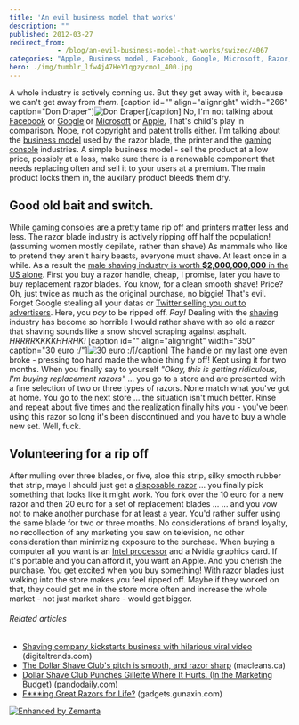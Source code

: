 ```yaml
---
title: 'An evil business model that works'
description: ""
published: 2012-03-27
redirect_from: 
            - /blog/an-evil-business-model-that-works/swizec/4067
categories: "Apple, Business model, Facebook, Google, Microsoft, Razor, Shaving, Twitter, Uncategorized"
hero: ./img/tumblr_lfw4j47HeY1qgzycmo1_400.jpg
---
```

A whole industry is actively conning us. But they get away with it, because we can't get away from _them_. \[caption id="" align="alignright" width="266" caption="Don Draper"]![Don Draper](./img/tumblr_lfw4j47HeY1qgzycmo1_400.jpg "Don Draper")\[/caption] No, I'm not talking about [Facebook](http://facebook.com "Facebook") or [Google](http://google.com "Google") or [Microsoft](<http://maps.google.com/maps?ll=47.6395972222,-122.12845&spn=0.01,0.01&q=47.6395972222,-122.12845 (Microsoft)&t=h> "Microsoft") or [Apple.](http://www.apple.com "Apple") That's child's play in comparison. Nope, not copyright and patent trolls either. I'm talking about the [business model](http://en.wikipedia.org/wiki/Business_model "Business model") used by the razor blade, the printer and the [gaming console](http://en.wikipedia.org/wiki/Video_game_console "Video game console") industries. A simple business model - sell the product at a low price, possibly at a loss, make sure there is a renewable component that needs replacing often and sell it to your users at a premium. The main product locks them in, the auxilary product bleeds them dry.

## Good old bait and switch.

While gaming consoles are a pretty tame rip off and printers matter less and less. The razor blade industry is actively ripping off half the population! (assuming women mostly depilate, rather than shave) As mammals who like to pretend they aren't hairy beasts, everyone must shave. At least once in a while. As a result the [male shaving industry is worth **$2,000,000,000** in the US alone](http://www.stuff.co.nz/sunday-star-times/features/2329747/Why-the-shaving-market-is-so-cut-throat). First you buy a razor handle, cheap, I promise, later you have to buy replacement razor blades. You know, for a clean smooth shave! Price? Oh, just twice as much as the original purchase, no biggie! That's evil. Forget Google stealing all your datas or [Twitter selling you out to advertisers](http://www.theglobeandmail.com/news/technology/digital-culture/social-networking/twitter-sells-your-feed-to-big-data/article2355287/). Here, you _pay_ to be ripped off. _Pay!_ Dealing with the [shaving](http://en.wikipedia.org/wiki/Shaving "Shaving") industry has become so horrible I would rather shave with so old a razor that shaving sounds like a snow shovel scraping against asphalt. _HRRRRKKKKHHRHK!_ \[caption id="" align="alignright" width="350" caption="30 euro :/"]![30 euro :/](./img/tumblr_m1fo0fZON41qekjngo1_500.jpg "30 euro :/")\[/caption] The handle on my last one even broke - pressing too hard made the whole thing fly off! Kept using it for two months. When you finally say to yourself _"Okay, this is getting ridiculous, I'm buying replacement razors"_ ... you go to a store and are presented with a fine selection of two or three types of razors. None match what you've got at home. You go to the next store ... the situation isn't much better. Rinse and repeat about five times and the realization finally hits you - you've been using this razor so long it's been discontinued and you have to buy a whole new set. Well, fuck.

## Volunteering for a rip off

After mulling over three blades, or five, aloe this strip, silky smooth rubber that strip, maye I should just get a [disposable razor](http://en.wikipedia.org/wiki/Razor "Razor") ... you finally pick something that looks like it might work. You fork over the 10 euro for a new razor and then 20 euro for a set of replacement blades ... ... and you vow not to make another purchase for at least a year. You'd rather suffer using the same blade for two or three months. No considerations of brand loyalty, no recollection of any marketing you saw on television, no other consideration than minimizing exposure to the purchase. When buying a computer all you want is an [Intel processor](http://en.wikipedia.org/wiki/List_of_Intel_microprocessors "List of Intel microprocessors") and a Nvidia graphics card. If it's portable and you can afford it, you want an Apple. And you cherish the purchase. You get excited when you buy something! With razor blades just walking into the store makes you feel ripped off. Maybe if they worked on that, they could get me in the store more often and increase the whole market - not just market share - would get bigger.

###### Related articles

- [Shaving company kickstarts business with hilarious viral video](http://www.digitaltrends.com/web/shaving-company-kickstarts-business-with-hilarious-viral-video/) (digitaltrends.com)
- [The Dollar Shave Club's pitch is smooth, and razor sharp](http://www2.macleans.ca/2012/03/20/shaving-sticker-shock-off-razors/) (macleans.ca)
- [Dollar Shave Club Punches Gillette Where It Hurts. (In the Marketing Budget)](http://pandodaily.com/2012/03/06/dollar-shave-club-punches-gillette-where-it-hurts-in-the-marketing-budget/) (pandodaily.com)
- [F\*\*\*ing Great Razors for Life?](http://gadgets.gunaxin.com/fing-great-razors-life/115512) (gadgets.gunaxin.com)

[![Enhanced by Zemanta](http://img.zemanta.com/zemified_e.png?x-id=c5df4cc3-1895-41ce-ae38-a54dcdf0b691)](http://www.zemanta.com/ "Enhanced by Zemanta")